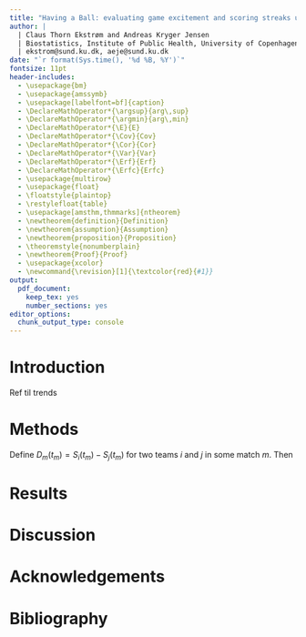 ```yaml
---
title: "Having a Ball: evaluating game excitement and scoring streaks using in-match trend estimation"
author: | 
  | Claus Thorn Ekstrøm and Andreas Kryger Jensen
  | Biostatistics, Institute of Public Health, University of Copenhagen
  | ekstrom@sund.ku.dk, aeje@sund.ku.dk
date: "`r format(Sys.time(), '%d %B, %Y')`"
fontsize: 11pt  
header-includes:
  - \usepackage{bm}
  - \usepackage{amssymb}
  - \usepackage[labelfont=bf]{caption}
  - \DeclareMathOperator*{\argsup}{arg\,sup}  
  - \DeclareMathOperator*{\argmin}{arg\,min}  
  - \DeclareMathOperator*{\E}{E}
  - \DeclareMathOperator*{\Cov}{Cov}
  - \DeclareMathOperator*{\Cor}{Cor}
  - \DeclareMathOperator*{\Var}{Var}
  - \DeclareMathOperator*{\Erf}{Erf}
  - \DeclareMathOperator*{\Erfc}{Erfc}
  - \usepackage{multirow}
  - \usepackage{float}
  - \floatstyle{plaintop}
  - \restylefloat{table}
  - \usepackage[amsthm,thmmarks]{ntheorem}
  - \newtheorem{definition}{Definition}
  - \newtheorem{assumption}{Assumption}
  - \newtheorem{proposition}{Proposition}
  - \theoremstyle{nonumberplain}
  - \newtheorem{Proof}{Proof}
  - \usepackage{xcolor}
  - \newcommand{\revision}[1]{\textcolor{red}{#1}}
output:
  pdf_document: 
    keep_tex: yes
    number_sections: yes
editor_options: 
  chunk_output_type: console
---
```


\begin{abstract}
Nu ved jeg godt nok intet om sport, men...
\end{abstract}

\begin{center}
\textbf{Keywords:} Sports statistics, Gaussian Processes, Trends, Bayesian Statistics
\end{center}

# Introduction


\begin{itemize}
\item Excitement defineret som skift af hvem, der er i føring
\item Vurdering af om et hold trender lige pt.
\item Identificere hvilket ``hot periods'' et hold har i løbet af en kamp til efterfølgende evaluering
\end{itemize}

Ref til trends

# Methods {#sec:method}

Define $D_m(t_{m}) = S_i(t_{m}) - S_{j}(t_{m})$ for two teams $i$ and $j$ in some match $m$. Then
\begin{align*}
  f_m(t) &\sim \mathcal{GP}(\mu, C_\theta)\\
  D_m(t_{m}) \mid f_m(t_m), t_m &\overset{iid}{\sim} N(f_m(t_{m}), \sigma_{m}^2)
\end{align*}

\begin{itemize}
\item Trenderen
\item TDI
\item ETI
\end{itemize}


# Results {#sec:application}

\begin{itemize}
\item 
\end{itemize}


# Discussion {#sec:discussion}

\begin{itemize}
\item 
\end{itemize}


# Acknowledgements {-}

# Bibliography {-}

<div id="refs"></div>

